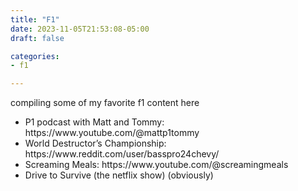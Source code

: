 ```yaml
---
title: "F1"
date: 2023-11-05T21:53:08-05:00
draft: false

categories: 
- f1

---
```


compiling some of my favorite f1 content here

- P1 podcast with Matt and Tommy: https://www.youtube.com/@mattp1tommy
- World Destructor's Championship: https://www.reddit.com/user/basspro24chevy/
- Screaming Meals: https://www.youtube.com/@screamingmeals
- Drive to Survive (the netflix show) (obviously)